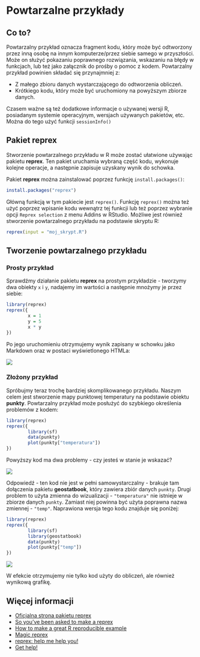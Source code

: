 # Powtarzalne przykłady {#reprex}

## Co to?

Powtarzalny przykład oznacza fragment kodu, który może być odtworzony przez inną osobę na innym komputerze/przez siebie samego w przyszłości.
Może on służyć pokazaniu poprawnego rozwiązania, wskazaniu na błędy w funkcjach, lub też jako załącznik do prośby o pomoc z kodem.
Powtarzalny przykład powinien składać się przynajmniej z:

- Z małego zbioru danych wystarczającego do odtworzenia obliczeń.
- Krótkiego kodu, który może być uruchomiony na powyższym zbiorze danych.

Czasem ważne są też dodatkowe informacje o używanej wersji R, posiadanym systemie operacyjnym, wersjach używanych pakietów, etc. 
Można do tego użyć funkcji `sessionInfo()` 

## Pakiet **reprex**

Stworzenie powtarzalnego przykładu w R może zostać ułatwione używając pakietu **reprex**. 
Ten pakiet uruchamia wybraną część kodu, wykonuje kolejne operacje, a następnie zapisuje uzyskany wynik do schowka.

Pakiet **reprex** można zainstalować poprzez funkcję `install.packages()`:

```r
install.packages("reprex")
```

Główną funkcją w tym pakiecie jest `reprex()`.
Funkcję `reprex()` można też użyć poprzez wpisanie kodu wewnątrz tej funkcji lub też poprzez wybranie opcji `Reprex selection` z menu Addins w RStudio.
Możliwe jest również stworzenie powtarzalnego przykładu na podstawie skryptu R:

```r
reprex(input = "moj_skrypt.R")
```

## Tworzenie powtarzalnego przykładu

### Prosty przykład

Sprawdźmy działanie pakietu **reprex** na prostym przykładzie - tworzymy dwa obiekty `x` i `y`, nadajemy im wartości a następnie mnożymy je przez siebie:

```r
library(reprex)
reprex({
        x = 1
        y = 5
        x * y
})
```

Po jego uruchomieniu otrzymujemy wynik zapisany w schowku jako Markdown oraz w postaci wyświetlonego HTMLa:

![](figs/reprex1.png)

### Złożony przykład

Spróbujmy teraz trochę bardziej skomplikowanego przykładu.
Naszym celem jest stworzenie mapy punktowej temperatury na podstawie obiektu **punkty**.
Powtarzalny przykład może posłużyć do szybkiego określenia problemów z kodem:

```r
library(reprex)
reprex({
        library(sf)
        data(punkty)
        plot(punkty["temperatura"])
})
```

Powyższy kod ma dwa problemy - czy jesteś w stanie je wskazać?

![](figs/reprex2.png)

Odpowiedź - ten kod nie jest w pełni samowystarczalny - brakuje tam dołączenia pakietu **geostatbook**, który zawiera zbiór danych `punkty`.
Drugi problem to użyta zmienna do wizualizacji - `"temperatura"` nie istnieje w zbiorze danych `punkty`. 
Zamiast niej powinna być użyta poprawna nazwa zmiennej - `"temp"`.
Naprawiona wersja tego kodu znajduje się poniżej:

```r
library(reprex)
reprex({
        library(sf)
        library(geostatbook)
        data(punkty)
        plot(punkty["temp"])
})
```

![](figs/reprex3.png)

W efekcie otrzymujemy nie tylko kod użyty do obliczeń, ale również wynikową grafikę.

## Więcej informacji

- [Oficjalna strona pakietu reprex](https://reprex.tidyverse.org/index.html)
- [So you’ve been asked to make a reprex](https://www.jessemaegan.com/post/so-you-ve-been-asked-to-make-a-reprex/)
- [How to make a great R reproducible example](https://stackoverflow.com/questions/5963269/how-to-make-a-great-r-reproducible-example)
- [Magic reprex](https://www.njtierney.com/post/2017/01/11/magic-reprex/)
- [reprex: help me help you!](https://speakerdeck.com/jennybc/reprex-help-me-help-you)
- [Get help!](https://www.tidyverse.org/help/#reprex)

